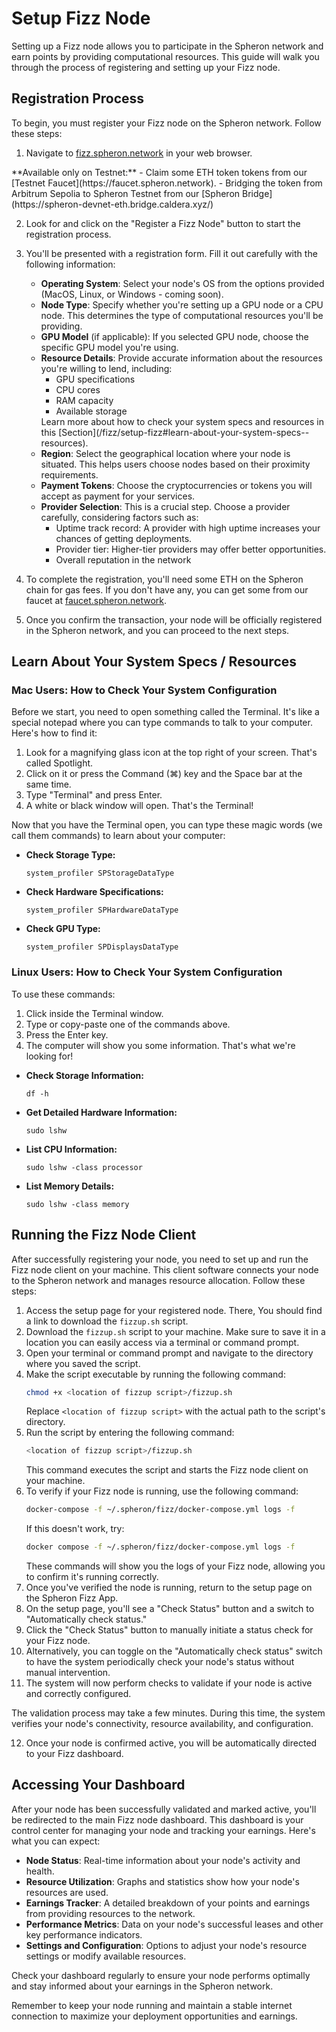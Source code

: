 
# Setup Fizz Node

Setting up a Fizz node allows you to participate in the Spheron network and earn points by providing computational resources. This guide will walk you through the process of registering and setting up your Fizz node.

## Registration Process

To begin, you must register your Fizz node on the Spheron network. Follow these steps:

1. Navigate to [fizz.spheron.network](https://fizz.spheron.network) in your web browser.

<Callout type="info">
  **Available only on Testnet:** 
  - Claim some ETH token tokens from our [Testnet Faucet](https://faucet.spheron.network).
  - Bridging the token from Arbitrum Sepolia to Spheron Testnet from our [Spheron Bridge](https://spheron-devnet-eth.bridge.caldera.xyz/)
</Callout>

2. Look for and click on the "Register a Fizz Node" button to start the registration process.
3. You'll be presented with a registration form. Fill it out carefully with the following information:

   - **Operating System**: Select your node's OS from the options provided (MacOS, Linux, or Windows - coming soon).
   - **Node Type**: Specify whether you're setting up a GPU node or a CPU node. This determines the type of computational resources you'll be providing.
   - **GPU Model** (if applicable): If you selected GPU node, choose the specific GPU model you're using.
   - **Resource Details**: Provide accurate information about the resources you're willing to lend, including:
     - GPU specifications
     - CPU cores
     - RAM capacity
     - Available storage
      <Callout type="info">
        Learn more about how to check your system specs and resources in this [Section](/fizz/setup-fizz#learn-about-your-system-specs--resources).
      </Callout>
   - **Region**: Select the geographical location where your node is situated. This helps users choose nodes based on their proximity requirements.
   - **Payment Tokens**: Choose the cryptocurrencies or tokens you will accept as payment for your services.
   - **Provider Selection**: This is a crucial step. Choose a provider carefully, considering factors such as:
     - Uptime track record: A provider with high uptime increases your chances of getting deployments.
     - Provider tier: Higher-tier providers may offer better opportunities.
     - Overall reputation in the network

4. To complete the registration, you'll need some ETH on the Spheron chain for gas fees. If you don't have any, you can get some from our faucet at [faucet.spheron.network](https://faucet.spheron.network).

5. Once you confirm the transaction, your node will be officially registered in the Spheron network, and you can proceed to the next steps.

## Learn About Your System Specs / Resources

### Mac Users: How to Check Your System Configuration

Before we start, you need to open something called the Terminal. It's like a special notepad where you can type commands to talk to your computer. Here's how to find it:

1. Look for a magnifying glass icon at the top right of your screen. That's called Spotlight.
2. Click on it or press the Command (⌘) key and the Space bar at the same time.
3. Type "Terminal" and press Enter.
4. A white or black window will open. That's the Terminal!

Now that you have the Terminal open, you can type these magic words (we call them commands) to learn about your computer:

- **Check Storage Type:**
   ```
   system_profiler SPStorageDataType
   ```

- **Check Hardware Specifications:**
   ```
   system_profiler SPHardwareDataType
   ```

- **Check GPU Type:**
   ```
   system_profiler SPDisplaysDataType
   ```


### Linux Users: How to Check Your System Configuration

To use these commands:
1. Click inside the Terminal window.
2. Type or copy-paste one of the commands above.
3. Press the Enter key.
4. The computer will show you some information. That's what we're looking for!

- **Check Storage Information:**
   ```
   df -h
   ```

- **Get Detailed Hardware Information:**
   ```
   sudo lshw
   ```

- **List CPU Information:**
   ```
   sudo lshw -class processor
   ```

- **List Memory Details:**
   ```
   sudo lshw -class memory
   ```

## Running the Fizz Node Client

After successfully registering your node, you need to set up and run the Fizz node client on your machine. This client software connects your node to the Spheron network and manages resource allocation. Follow these steps:

1. Access the setup page for your registered node. There, You should find a link to download the `fizzup.sh` script.
2. Download the `fizzup.sh` script to your machine. Make sure to save it in a location you can easily access via a terminal or command prompt.
3. Open your terminal or command prompt and navigate to the directory where you saved the script.
4. Make the script executable by running the following command:
   ```bash
   chmod +x <location of fizzup script>/fizzup.sh
   ```
   Replace `<location of fizzup script>` with the actual path to the script's directory.
5. Run the script by entering the following command:
   ```bash
   <location of fizzup script>/fizzup.sh
   ```
   This command executes the script and starts the Fizz node client on your machine.
6. To verify if your Fizz node is running, use the following command:
   ```bash
   docker-compose -f ~/.spheron/fizz/docker-compose.yml logs -f
   ```
   If this doesn't work, try:
   ```bash
   docker compose -f ~/.spheron/fizz/docker-compose.yml logs -f
   ```
   These commands will show you the logs of your Fizz node, allowing you to confirm it's running correctly.
7. Once you've verified the node is running, return to the setup page on the Spheron Fizz App.
8. On the setup page, you'll see a "Check Status" button and a switch to "Automatically check status."
9. Click the "Check Status" button to manually initiate a status check for your Fizz node.
10. Alternatively, you can toggle on the "Automatically check status" switch to have the system periodically check your node's status without manual intervention.
11. The system will now perform checks to validate if your node is active and correctly configured.

<Callout type="info">
  The validation process may take a few minutes. During this time, the system verifies your node's connectivity, resource availability, and configuration.
</Callout>

12. Once your node is confirmed active, you will be automatically directed to your Fizz dashboard.

## Accessing Your Dashboard

After your node has been successfully validated and marked active, you'll be redirected to the main Fizz node dashboard. This dashboard is your control center for managing your node and tracking your earnings. Here's what you can expect:

- **Node Status**: Real-time information about your node's activity and health.
- **Resource Utilization**: Graphs and statistics show how your node's resources are used.
- **Earnings Tracker**: A detailed breakdown of your points and earnings from providing resources to the network.
- **Performance Metrics**: Data on your node's successful leases and other key performance indicators.
- **Settings and Configuration**: Options to adjust your node's resource settings or modify available resources.

Check your dashboard regularly to ensure your node performs optimally and stay informed about your earnings in the Spheron network.

<Callout type="warning">
Remember to keep your node running and maintain a stable internet connection to maximize your deployment opportunities and earnings.
</Callout>

<Navigation name="Setup Fizz Node" />